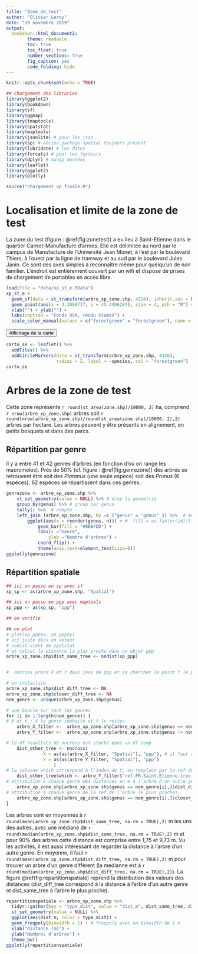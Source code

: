 ```yaml
---
title: "Zone_de_test"
author: "Olivier Leroy"
date: "30 novembre 2019"
output: 
  bookdown::html_document2:
        theme: readable
        toc: true
        toc_float: true
        number_sections: true
        fig_caption: yes
        code_folding: hide
---
```


```r
knitr::opts_chunk$set(echo = TRUE)

## chargement des libraries
library(ggplot2)
library(bookdown)
library(sf)
library(ggmap)
library(tmaptools)
library(spatstat)
library(maptools)
library(jsonlite) # pour les json
library(sp) # ancien package spatial toujours présent
library(lubridate) # les dates 
library(forcats) # pour les facteurs
library(dplyr) # manip données
library(leaflet)
library(ggplot2)
library(plotly)

source("chargement_xp_finale.R")
```


# Localisation et limite de la zone de test

La zone du test (figure : \@ref(fig:zonetest)) a eu lieu à Saint-Etienne dans le quartier Carnot-Manufacture d'armes. Elle est délimitée au nord par le campus de Manufacture de l'Université Jean Monet, à l'est par le boulevard Thiers, à l'ouest par la ligne de tramway et au sud par le boulevard Jules Janin. Ce sont des axes simples à reconnaître même pour quelqu'un de non familier. L'endroit est entièrement couvert par un wifi et dispose de prises de chargement de portables en accès libre. 

```r
load(file = "data/xp_st_e.RData")
xp_st_e +
  geom_sf(data = st_transform(arbre_xp_zone.shp, 4326), inherit.aes = FALSE, pch = 16, alpha = 0.7, aes(col = "forestgreen"), size = 0.5, show.legend = "point") +
  geom_point(aes(x = 4.3860717, y = 45.4496287), size = 4, pch = "M") +
  xlab("") + ylab("") +
  labs(caption = "Fonds OSM, rendu Stamen") +
  scale_color_manual(values = c("forestgreen" = "forestgreen"), name = "", labels = "Arbres préalablement identifiés")
```

<button class="btn btn-primary" data-toggle="collapse" data-target="#BlockName_carnotleaflet"> Affichage de la carte </button>
<div id="BlockName_carnotleaflet" class="collapse">

```r
carto_se <- leaflet() %>% 
  addTiles() %>%
  addCircleMarkers(data = st_transform(arbre_xp_zone.shp, 4326),         # repasser en wgs84 
                   radius = 2, label = ~species, col = "forestgreen")    # cosmetiques + label avec nom latin
carto_se
```

</div>

# Arbres de la zone de test

Cette zone représente `r round(st_area(zone.shp)/10000, 2)` ha, comprend `r nrow(arbre_xp_zone.shp)` arbres soit `r round(nrow(arbre_xp_zone.shp)/round(st_area(zone.shp)/10000, 2),2)` arbres par hectare. Les arbres peuvent y être présents en alignement, en petits bosquets et dans des parcs. 


## Répartition par genre 

Il y a entre 41 et 42 genres d'arbres (en fonction d'où on range les macromeles). Prés de 50% (cf. figure : \@ref(fig:genrezone)) des arbres se retrouvent être soit des *Platanus* (une seule espèce) soit des *Prunus* (6 espèces). 62 espèces se répartissent dans ces genres. 


```r

genrezone <- arbre_xp_zone.shp %>%  
    st_set_geometry(value = NULL) %>% # drop la geometrie
    group_by(genus) %>% # group par genus
    tally() %>%  # compte
    left_join (arbre_xp_zone.shp, by =c ("genus" = "genus" )) %>%  # merge le compte obtenu sur chaque arbre, c'est pas sexy mais bon 
        ggplot(aes(x = reorder(genus, n))) + #  fill = as.factor(id))) + # ici on reoder avec n et on met id n factor pour le remplissage
            geom_bar(fill = "#8BBFDD") + 
            labs(x ="Genre",
                ylab ="Nombre d'arbres") +
            coord_flip() + 
            theme(axis.text=element_text(size=8))
ggplotly(genrezone)
```


## Répartition spatiale 

```r
## ici on passe en sp avec sf
xp_sp <- as(arbre_xp_zone.shp, "Spatial")

## ici on passe en ppp avec maptools
xp_ppp <- as(xp_sp, "ppp") 

## on verifie 

## on plot
# plot(xp_ppp$x, xp_ppp$y)
# ici juste dans un veteur
# nndist vient de spatstat 
# et calcul la distance la plus proche dans un objet ppp
arbre_xp_zone.shp$dist_same_tree <- nndist(xp_ppp)


#  nncross prend X et Y deux jeux de ppp et va chercher le point Y le plus proche de X

# on initailise
arbre_xp_zone.shp$dist_diff_tree <- NA
arbre_xp_zone.shp$closer_diff_tree <- NA
nom_genre <- unique(arbre_xp_zone.shp$genus)

# une boucle sur tout les genres
for (i in 1:length(nom_genre)) {
# X et Y : X le genre souhaité et Y le restes
    arbre_X_filter <-  arbre_xp_zone.shp[arbre_xp_zone.shp$genus == nom_genre[i],]
    arbre_Y_filter <-  arbre_xp_zone.shp[arbre_xp_zone.shp$genus != nom_genre[i],]

# le df resultats de nncross est stocké dans un df temp
    dist_other_tree <- nncross(
              X = as(as(arbre_X_filter, "Spatial"), "ppp"), # il faut convertire en ppp
              Y = as(as(arbre_Y_filter, "Spatial"), "ppp")
                  )
# la colonne which correspond à l'index de Y, on remplace par la ref de l'arbre
    dist_other_tree$which <- arbre_Y_filter$'ref.FR.Saint.Etienne.tree'[dist_other_tree$which]
# attribution a chaque genre des distances en m à l'arbre d'un autre genre le plus proches
    arbre_xp_zone.shp[arbre_xp_zone.shp$genus == nom_genre[i],]$dist_diff_tree <- dist_other_tree$dist
# attribution a chaque genre de la ref de l'arbre le plus proches
    arbre_xp_zone.shp[arbre_xp_zone.shp$genus == nom_genre[i],]$closer_diff_tree <- dist_other_tree$which
}
```


Les arbres sont en moyennes à `r round(mean(arbre_xp_zone.shp$dist_same_tree, na.rm = TRUE),2)` m les uns des autres, avec une médiane de `r round(median(arbre_xp_zone.shp$dist_same_tree, na.rm = TRUE),2)` m et pour 90% des arbres cette distance est comprise entre 1,75 et 9,73 m. Vu les activités, il est aussi intéressant de regarder la distance à l'arbre d'un autre genre.  En moyenne, il faut `r round(mean(arbre_xp_zone.shp$dist_diff_tree, na.rm = TRUE),2)` m pour trouver un arbre d'un genre différent (la medianne est à `r round(median(arbre_xp_zone.shp$dist_diff_tree, na.rm = TRUE),2)`). La figure \@ref(fig:repartitionspatiale) reprend la distribution des valeurs des distances (dist_diff_tree correspond à la distance à l'arbre d'un autre genre et dist_same_tree à l'arbre le plus proche).

```r
repartitionspatiale <- arbre_xp_zone.shp %>% 
  tidyr::gather(key = "type_dist", value = "dist_m", dist_same_tree, dist_diff_tree) %>% 
  st_set_geometry(value = NULL) %>%
  ggplot(aes(dist_m, color = type_dist)) + 
  geom_freqpoly(binwidth = 1) + # freqpoly avec un binwidth de 1 m 
  xlab("distance (m)") +
  ylab("Nombres d'arbres") + 
  theme_bw()
ggplotly(repartitionspatiale)
```

